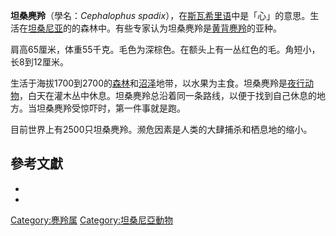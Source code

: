 {{Speciesbox
| name = 坦桑麂羚
| status = VU
| status_system = iucn2.3
| genus = Cephalophus
| species = spadix
| authority = True, 1890
}}
'''坦桑麂羚'''（學名：''Cephalophus spadix''），在[[斯瓦希里语|斯瓦希里语]]中是「心」的意思。生活在[[坦桑尼亚|坦桑尼亚]]的的森林中。有些专家认为坦桑麂羚是[[黄背麂羚|黄背麂羚]]的亚种。

肩高65厘米，体重55千克。毛色为深棕色。在额头上有一丛红色的毛。角短小，长8到12厘米。

生活于海拔1700到2700的[[森林|森林]]和[[沼泽|沼泽]]地带，以水果为主食。坦桑麂羚是[[夜行动物|夜行动物]]，白天在灌木丛中休息。坦桑麂羚总沿着同一条路线，以便于找到自己休息的地方。当坦桑麂羚受惊吓时，第一件事就是跑。

目前世界上有2500只坦桑麂羚。濒危因素是人类的大肆捕杀和栖息地的缩小。

== 參考文獻 ==
* {{IUCN2006|assessors=Antelope Specialist Group|year=1996|id=4151|title=Cephalophus spadix|downloaded=2007年3月13日}} 
* {{ITIS|ID=625173|taxon=''Cephalophus spadix'' |downloaded=2007年3月13日}}

{{Artiodactyla|R.2}}
{{Taxonbar|from=Q909018}}

[[Category:麂羚属|Category:麂羚属]]
[[Category:坦桑尼亞動物|Category:坦桑尼亞動物]]